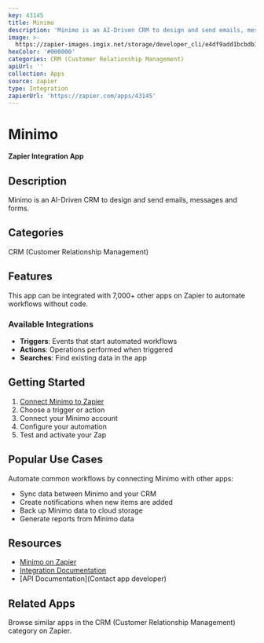 ```yaml
---
key: 43145
title: Minimo
description: 'Minimo is an AI-Driven CRM to design and send emails, messages and forms.'
image: >-
  https://zapier-images.imgix.net/storage/developer_cli/e4df9add1bcbdb15273facf5a3768e3b.png?auto=format%2Ccompress&ixlib=python-3.0.0&q=50
hexColor: '#000000'
categories: CRM (Customer Relationship Management)
apiUrl: ''
collection: Apps
source: zapier
type: Integration
zapierUrl: 'https://zapier.com/apps/43145'
---
```

# Minimo

**Zapier Integration App**

## Description

Minimo is an AI-Driven CRM to design and send emails, messages and forms.

## Categories

CRM (Customer Relationship Management)

## Features

This app can be integrated with 7,000+ other apps on Zapier to automate workflows without code.

### Available Integrations

- **Triggers**: Events that start automated workflows
- **Actions**: Operations performed when triggered
- **Searches**: Find existing data in the app

## Getting Started

1. [Connect Minimo to Zapier](https://zapier.com/apps/43145)
2. Choose a trigger or action
3. Connect your Minimo account
4. Configure your automation
5. Test and activate your Zap

## Popular Use Cases

Automate common workflows by connecting Minimo with other apps:

- Sync data between Minimo and your CRM
- Create notifications when new items are added
- Back up Minimo data to cloud storage
- Generate reports from Minimo data

## Resources

- [Minimo on Zapier](https://zapier.com/apps/43145)
- [Integration Documentation](https://zapier.com/apps/43145/integrations)
- [API Documentation](Contact app developer)

## Related Apps

Browse similar apps in the CRM (Customer Relationship Management) category on Zapier.
